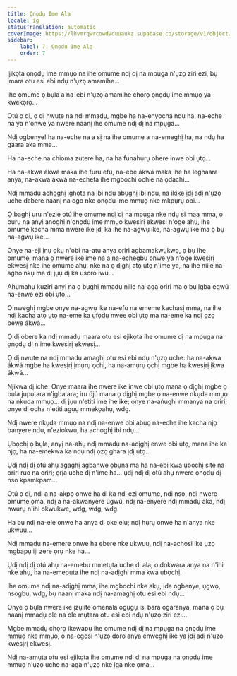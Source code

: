 ```yaml
---
title: Ọnọdụ Ime Ala
locale: ig
statusTranslation: automatic
coverImage: https://lhvmrqwrcowdvduuaukz.supabase.co/storage/v1/object/public/strapi-uploads/small_cover-tratado-de-psicologia-revolucionaria.webp-5e15e1cec4e0ebebcde5d7fc7565d8fd.webp
sidebar:
    label: 7. Ọnọdụ Ime Ala
    order: 7
---
```

Ijikọta ọnọdụ ime mmụọ na ihe omume ndị dị na mpụga n'ụzọ ziri ezi, bụ ịmara otu esi ebi ndụ n'ụzọ amamihe...

Ihe omume ọ bụla a na-ebi n'ụzọ amamihe chọrọ ọnọdụ ime mmụọ ya kwekọrọ...

Otú ọ dị, ọ dị nwute na ndị mmadụ, mgbe ha na-enyocha ndụ ha, na-eche na ya n'onwe ya nwere naanị ihe omume ndị dị na mpụga...

Ndị ogbenye! ha na-eche na a sị na ihe omume a na-emeghị ha, na ndụ ha gaara aka mma...

Ha na-eche na chioma zutere ha, na ha funahụrụ ohere inwe obi ụtọ...

Ha na-akwa ákwá maka ihe furu efu, na-ebe ákwá maka ihe ha leghaara anya, na-akwa ákwá na-echeta ihe mgbochi ochie na ọdachi...

Ndị mmadụ achọghị ịghọta na ibi ndụ abụghị ibi ndụ, na ikike ịdị adị n'ụzọ uche dabere naanị na ogo nke ọnọdụ ime mmụọ nke mkpụrụ obi...

Ọ baghị uru n'ezie otú ihe omume ndị dị na mpụga nke ndụ si maa mma, ọ bụrụ na anyị anọghị n'ọnọdụ ime mmụọ kwesịrị ekwesị n'oge ahụ, ihe omume kacha mma nwere ike ịdị ka ihe na-agwụ ike, na-agwụ ike ma ọ bụ na-agwụ ike...

Onye na-eji ịnụ ọkụ n'obi na-atụ anya oriri agbamakwụkwọ, ọ bụ ihe omume, mana ọ nwere ike ime na a na-echegbu onwe ya n'oge kwesịrị ekwesị nke ihe omume ahụ, nke na ọ dịghị atọ ụtọ n'ime ya, na ihe niile na-aghọ nkụ ma dị jụụ dị ka usoro iwu...

Ahụmahụ kuziri anyị na ọ bụghị mmadụ niile na-aga oriri ma ọ bụ ịgba egwú na-enwe ezi obi ụtọ...

O nweghị mgbe onye na-agwụ ike na-efu na ememe kachasị mma, na ihe ndị kacha atọ ụtọ na-eme ka ụfọdụ nwee obi ụtọ ma na-eme ka ndị ọzọ bewe ákwá...

Ọ dị obere ka ndị mmadụ maara otu esi ejikọta ihe omume dị na mpụga na ọnọdụ dị n'ime kwesịrị ekwesị...

Ọ dị nwute na ndị mmadụ amaghị otu esi ebi ndụ n'ụzọ uche: ha na-akwa ákwá mgbe ha kwesịrị ịmụrụ ọchị, ha na-amụrụ ọchị mgbe ha kwesịrị ịkwa ákwá...

Njikwa dị iche: Onye maara ihe nwere ike inwe obi ụtọ mana ọ dịghị mgbe ọ bụla jupụtara n'ịgba ara; iru újú mana ọ dịghị mgbe ọ na-enwe nkụda mmụọ na nkụda mmụọ... dị jụụ n'etiti ime ihe ike; onye na-aṅụghị mmanya na oriri; onye dị ọcha n'etiti agụụ mmekọahụ, wdg.

Ndị nwere nkụda mmụọ na ndị na-enwe obi abụọ na-eche ihe kacha njọ banyere ndụ, n'eziokwu, ha achọghị ibi ndụ...

Ụbọchị ọ bụla, anyị na-ahụ ndị mmadụ na-adịghị enwe obi ụtọ, mana ihe ka njọ, ha na-emekwa ka ndụ ndị ọzọ ghara ịdị ụtọ...

Ụdị ndị dị otú ahụ agaghị agbanwe ọbụna ma ha na-ebi kwa ụbọchị site na oriri ruo na oriri; ọrịa uche dị n'ime ha... ụdị ndị dị otú ahụ nwere ọnọdụ dị nso kpamkpam...

Otú ọ dị, ndị a na-akpọ onwe ha dị ka ndị ezi omume, ndị nsọ, ndị nwere omume ọma, ndị a na-akwanyere ùgwù, ndị na-enyere ndị mmadụ aka, ndị nwụrụ n'ihi okwukwe, wdg, wdg, wdg.

Ha bụ ndị na-ele onwe ha anya dị oke elu; ndị hụrụ onwe ha n'anya nke ukwuu...

Ndị mmadụ na-emere onwe ha ebere nke ukwuu, ndị na-achọsi ike ụzọ mgbapụ iji zere ọrụ nke ha...

Ụdị ndị dị otú ahụ na-emebu mmetụta uche dị ala, o dokwara anya na n'ihi nke ahụ, ha na-emepụta ihe ndị na-adịghị mma kwa ụbọchị.

Ihe omume ndị na-adịghị mma, ihe mgbochi nke akụ, ịda ogbenye, ụgwọ, nsogbu, wdg, bụ naanị maka ndị na-amaghị otu esi ebi ndụ...

Onye ọ bụla nwere ike ịzụlite omenala ọgụgụ isi bara ọgaranya, mana ọ bụ naanị mmadụ ole na ole mụtara otu esi ebi ndụ n'ụzọ ziri ezi...

Mgbe mmadụ chọrọ ikewapụ ihe omume ndị dị na mpụga na ọnọdụ ime mmụọ nke mmụọ, ọ na-egosi n'ụzọ doro anya enweghị ike ya ịdị adị n'ụzọ kwesịrị ekwesị.

Ndị na-amụta otu esi ejikọta ihe omume ndị dị na mpụga na ọnọdụ ime mmụọ n'ụzọ uche na-aga n'ụzọ nke ịga nke ọma...

